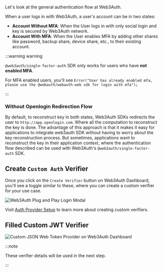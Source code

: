 Let's look at the general authentication flow at Web3Auth.

When a user logs in with Web3Auth, a user's account can be in two states:

- **Account Without MFA**: When the User logs in with only social login and key is secured by Web3Auth network.
- **Account With MFA**: When the User enables MFA by adding other shares like password, backup share, device share, etc., to their existing account.

:::warning warning

`@web3auth/single-factor-auth` SDK only works for users who have **not enabled MFA**.

For MFA enabled users, you'll see `Error("User has already enabled mfa, please use the @webauth/webauth-web sdk for login with mfa");`

:::

### Without Openlogin Redirection Flow

By default, to reconstruct key in both states, Web3Auth SDKs redirects the user to `http://app.openlogin.com`. Where all the computation to
reconstruct the key is done. The advantage of this approach is that it makes it easy for applications to integrate web3auth SDK without having to
worry about the key reconstruction process. But sometimes, applications want to reconstruct the key in their application context, where the
authentication flow described can be used with Web3Auth's `@web3auth/single-factor-auth` SDK.

## Create `Custom Auth` Verifier

Once you click on the `Create Verifier` button on Web3Auth Dashboard, you'll see a toggle similar to these, where you can create a custom verifier for
your use case.

![Web3Auth Plug and Play Login Modal](/dashboard/verifiers/create-verifiers.gif)

Visit [Auth Provider Setup](/auth-provider-setup/byo-jwt-providers#set-up-custom-jwt-verifier) to learn more about creating custom verifiers.

## Filled Custom JWT Verifier

![Custom JSON Web Token Provider on Web3Auth Dashboard](/dashboard/verifiers/custom-jsonwebtoken-verifier.png)

:::note

These verifier details will be used in the next step.

:::
